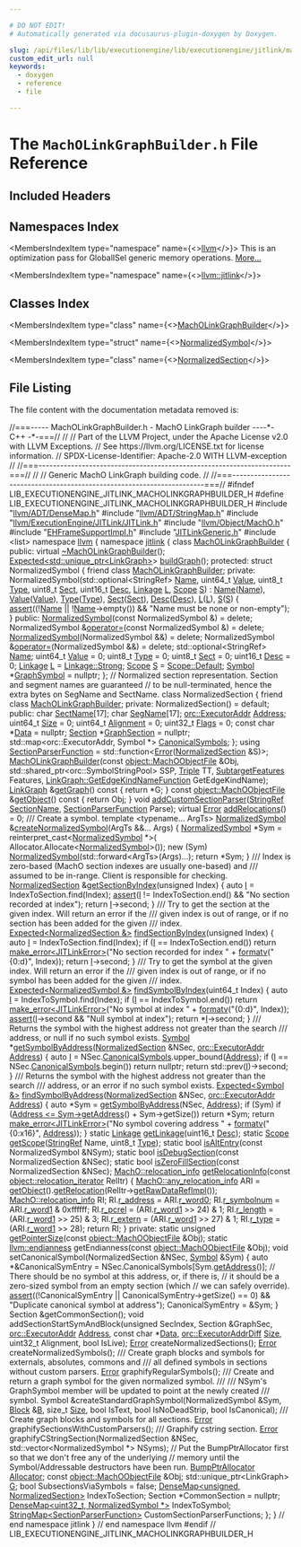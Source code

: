 ```yaml
---

# DO NOT EDIT!
# Automatically generated via docusaurus-plugin-doxygen by Doxygen.

slug: /api/files/lib/lib/executionengine/lib/executionengine/jitlink/macholinkgraphbuilder-h
custom_edit_url: null
keywords:
  - doxygen
  - reference
  - file

---
```





# The `MachOLinkGraphBuilder.h` File Reference

<DoxygenPage pluginConfig={pluginConfig}>



## Included Headers

<IncludesList>
<IncludesListItem
  filePath="llvm/ADT/DenseMap.h"
  permalink="/docs/api/files/include/include/llvm/include/llvm/adt/densemap-h"
  isLocal="true" />
<IncludesListItem
  filePath="llvm/ADT/StringMap.h"
  permalink="/docs/api/files/include/include/llvm/include/llvm/adt/stringmap-h"
  isLocal="true" />
<IncludesListItem
  filePath="llvm/ExecutionEngine/JITLink/JITLink.h"
  permalink="/docs/api/files/include/include/llvm/include/llvm/executionengine/include/llvm/executionengine/jitlink/jitlink-h"
  isLocal="true" />
<IncludesListItem
  filePath="llvm/Object/MachO.h"
  permalink="/docs/api/files/include/include/llvm/include/llvm/object/macho-h"
  isLocal="true" />
<IncludesListItem
  filePath="EHFrameSupportImpl.h"
  permalink="/docs/api/files/lib/lib/executionengine/lib/executionengine/jitlink/ehframesupportimpl-h"
  isLocal="true" />
<IncludesListItem
  filePath="JITLinkGeneric.h"
  permalink="/docs/api/files/lib/lib/executionengine/lib/executionengine/jitlink/jitlinkgeneric-h"
  isLocal="true" />
<IncludesListItem
  filePath="list"
  permalink=""
  isLocal="false" />
</IncludesList>

## Namespaces Index

<MembersIndex>

<MembersIndexItem
  type="namespace"
  name={<><a href="/docs/api/namespaces/llvm">llvm</a></>}>
This is an optimization pass for GlobalISel generic memory operations. <a href="/docs/api/namespaces/llvm/#details">More...</a>
</MembersIndexItem>

<MembersIndexItem
  type="namespace"
  name={<><a href="/docs/api/namespaces/llvm/jitlink">llvm::jitlink</a></>}>
</MembersIndexItem>

</MembersIndex>

## Classes Index

<MembersIndex>

<MembersIndexItem
  type="class"
  name={<><a href="/docs/api/classes/llvm/jitlink/macholinkgraphbuilder">MachOLinkGraphBuilder</a></>}>
</MembersIndexItem>

<MembersIndexItem
  type="struct"
  name={<><a href="/docs/api/structs/llvm/jitlink/macholinkgraphbuilder/normalizedsymbol">NormalizedSymbol</a></>}>
</MembersIndexItem>

<MembersIndexItem
  type="class"
  name={<><a href="/docs/api/classes/llvm/jitlink/macholinkgraphbuilder/normalizedsection">NormalizedSection</a></>}>
</MembersIndexItem>

</MembersIndex>


## File Listing

The file content with the documentation metadata removed is:

<ProgramListing>

<Link id="l00001" /><CodeLine lineNumber="1"><Highlight kind="comment">//===----- MachOLinkGraphBuilder.h - MachO LinkGraph builder ----&#42;- C++ -&#42;-===//</Highlight><Highlight kind="normal"></Highlight></CodeLine>
<Link id="l00002" /><CodeLine lineNumber="2"><Highlight kind="normal"></Highlight><Highlight kind="comment">//</Highlight><Highlight kind="normal"></Highlight></CodeLine>
<Link id="l00003" /><CodeLine lineNumber="3"><Highlight kind="normal"></Highlight><Highlight kind="comment">// Part of the LLVM Project, under the Apache License v2.0 with LLVM Exceptions.</Highlight><Highlight kind="normal"></Highlight></CodeLine>
<Link id="l00004" /><CodeLine lineNumber="4"><Highlight kind="normal"></Highlight><Highlight kind="comment">// See https://llvm.org/LICENSE.txt for license information.</Highlight><Highlight kind="normal"></Highlight></CodeLine>
<Link id="l00005" /><CodeLine lineNumber="5"><Highlight kind="normal"></Highlight><Highlight kind="comment">// SPDX-License-Identifier: Apache-2.0 WITH LLVM-exception</Highlight><Highlight kind="normal"></Highlight></CodeLine>
<Link id="l00006" /><CodeLine lineNumber="6"><Highlight kind="normal"></Highlight><Highlight kind="comment">//</Highlight><Highlight kind="normal"></Highlight></CodeLine>
<Link id="l00007" /><CodeLine lineNumber="7"><Highlight kind="normal"></Highlight><Highlight kind="comment">//===----------------------------------------------------------------------===//</Highlight><Highlight kind="normal"></Highlight></CodeLine>
<Link id="l00008" /><CodeLine lineNumber="8"><Highlight kind="normal"></Highlight><Highlight kind="comment">//</Highlight><Highlight kind="normal"></Highlight></CodeLine>
<Link id="l00009" /><CodeLine lineNumber="9"><Highlight kind="normal"></Highlight><Highlight kind="comment">// Generic MachO LinkGraph building code.</Highlight><Highlight kind="normal"></Highlight></CodeLine>
<Link id="l00010" /><CodeLine lineNumber="10"><Highlight kind="normal"></Highlight><Highlight kind="comment">//</Highlight><Highlight kind="normal"></Highlight></CodeLine>
<Link id="l00011" /><CodeLine lineNumber="11"><Highlight kind="normal"></Highlight><Highlight kind="comment">//===----------------------------------------------------------------------===//</Highlight><Highlight kind="normal"></Highlight></CodeLine>
<Link id="l00012" /><CodeLine lineNumber="12"><Highlight kind="normal"></Highlight></CodeLine>
<Link id="l00013" /><CodeLine lineNumber="13"><Highlight kind="normal"></Highlight><Highlight kind="preprocessor">#ifndef LIB&#95;EXECUTIONENGINE&#95;JITLINK&#95;MACHOLINKGRAPHBUILDER&#95;H</Highlight><Highlight kind="normal"></Highlight></CodeLine>
<Link id="l00014" /><CodeLine lineNumber="14"><Highlight kind="normal"></Highlight><Highlight kind="preprocessor">#define LIB&#95;EXECUTIONENGINE&#95;JITLINK&#95;MACHOLINKGRAPHBUILDER&#95;H</Highlight><Highlight kind="normal"></Highlight></CodeLine>
<Link id="l00015" /><CodeLine lineNumber="15"><Highlight kind="normal"></Highlight></CodeLine>
<Link id="l00016" /><CodeLine lineNumber="16"><Highlight kind="normal"></Highlight><Highlight kind="preprocessor">#include &quot;<a href="/docs/api/files/include/include/llvm/include/llvm/adt/densemap-h">llvm/ADT/DenseMap.h</a>&quot;</Highlight><Highlight kind="normal"></Highlight></CodeLine>
<Link id="l00017" /><CodeLine lineNumber="17"><Highlight kind="normal"></Highlight><Highlight kind="preprocessor">#include &quot;<a href="/docs/api/files/include/include/llvm/include/llvm/adt/stringmap-h">llvm/ADT/StringMap.h</a>&quot;</Highlight><Highlight kind="normal"></Highlight></CodeLine>
<Link id="l00018" /><CodeLine lineNumber="18"><Highlight kind="normal"></Highlight><Highlight kind="preprocessor">#include &quot;<a href="/docs/api/files/include/include/llvm/include/llvm/executionengine/include/llvm/executionengine/jitlink/jitlink-h">llvm/ExecutionEngine/JITLink/JITLink.h</a>&quot;</Highlight><Highlight kind="normal"></Highlight></CodeLine>
<Link id="l00019" /><CodeLine lineNumber="19"><Highlight kind="normal"></Highlight><Highlight kind="preprocessor">#include &quot;<a href="/docs/api/files/include/include/llvm/include/llvm/object/macho-h">llvm/Object/MachO.h</a>&quot;</Highlight><Highlight kind="normal"></Highlight></CodeLine>
<Link id="l00020" /><CodeLine lineNumber="20"><Highlight kind="normal"></Highlight></CodeLine>
<Link id="l00021" /><CodeLine lineNumber="21"><Highlight kind="normal"></Highlight><Highlight kind="preprocessor">#include &quot;<a href="/docs/api/files/lib/lib/executionengine/lib/executionengine/jitlink/ehframesupportimpl-h">EHFrameSupportImpl.h</a>&quot;</Highlight><Highlight kind="normal"></Highlight></CodeLine>
<Link id="l00022" /><CodeLine lineNumber="22"><Highlight kind="normal"></Highlight><Highlight kind="preprocessor">#include &quot;<a href="/docs/api/files/lib/lib/executionengine/lib/executionengine/jitlink/jitlinkgeneric-h">JITLinkGeneric.h</a>&quot;</Highlight><Highlight kind="normal"></Highlight></CodeLine>
<Link id="l00023" /><CodeLine lineNumber="23"><Highlight kind="normal"></Highlight></CodeLine>
<Link id="l00024" /><CodeLine lineNumber="24"><Highlight kind="normal"></Highlight><Highlight kind="preprocessor">#include &lt;list&gt;</Highlight><Highlight kind="normal"></Highlight></CodeLine>
<Link id="l00025" /><CodeLine lineNumber="25"><Highlight kind="normal"></Highlight></CodeLine>
<Link id="l00026" /><CodeLine lineNumber="26"><Highlight kind="normal"></Highlight><Highlight kind="keyword">namespace </Highlight><Highlight kind="normal"><a href="/docs/api/namespaces/llvm">llvm</a> &#123;</Highlight></CodeLine>
<Link id="l00027" /><CodeLine lineNumber="27"><Highlight kind="normal"></Highlight><Highlight kind="keyword">namespace </Highlight><Highlight kind="normal"><a href="/docs/api/namespaces/llvm/jitlink">jitlink</a> &#123;</Highlight></CodeLine>
<Link id="l00028" /><CodeLine lineNumber="28"><Highlight kind="normal"></Highlight></CodeLine>
<Link id="l00029" /><CodeLine lineNumber="29" lineLink="/docs/api/classes/llvm/jitlink/macholinkgraphbuilder"><Highlight kind="normal"></Highlight><Highlight kind="keyword">class </Highlight><Highlight kind="normal"><a href="/docs/api/classes/llvm/jitlink/macholinkgraphbuilder/#a858d2c17dbc7a1306b127b648693a4a8">MachOLinkGraphBuilder</a> &#123;</Highlight></CodeLine>
<Link id="l00030" /><CodeLine lineNumber="30"><Highlight kind="normal"></Highlight><Highlight kind="keyword">public</Highlight><Highlight kind="normal">:</Highlight></CodeLine>
<Link id="l00031" /><CodeLine lineNumber="31" lineLink="/docs/api/classes/llvm/jitlink/macholinkgraphbuilder/#a4abaccbb6a8bed1ec337b121c532a046"><Highlight kind="normal">  </Highlight><Highlight kind="keyword">virtual</Highlight><Highlight kind="normal"> <a href="/docs/api/classes/llvm/jitlink/macholinkgraphbuilder/#a4abaccbb6a8bed1ec337b121c532a046">~MachOLinkGraphBuilder</a>();</Highlight></CodeLine>
<Link id="l00032" /><CodeLine lineNumber="32"><Highlight kind="normal">  <a href="/docs/api/classes/llvm/expected">Expected&lt;std::unique&#95;ptr&lt;LinkGraph&gt;</a>&gt; <a href="/docs/api/classes/llvm/jitlink/macholinkgraphbuilder/#a819bd17560946f0e61a5ae8667bf28cb">buildGraph</a>();</Highlight></CodeLine>
<Link id="l00033" /><CodeLine lineNumber="33"><Highlight kind="normal"></Highlight></CodeLine>
<Link id="l00034" /><CodeLine lineNumber="34"><Highlight kind="normal"></Highlight><Highlight kind="keyword">protected</Highlight><Highlight kind="normal">:</Highlight></CodeLine>
<Link id="l00035" /><CodeLine lineNumber="35"><Highlight kind="normal"></Highlight></CodeLine>
<Link id="l00036" /><CodeLine lineNumber="36" lineLink="/docs/api/structs/llvm/jitlink/macholinkgraphbuilder/normalizedsymbol"><Highlight kind="normal">  </Highlight><Highlight kind="keyword">struct </Highlight><Highlight kind="normal">NormalizedSymbol &#123;</Highlight></CodeLine>
<Link id="l00037" /><CodeLine lineNumber="37" lineLink="/docs/api/structs/llvm/jitlink/macholinkgraphbuilder/normalizedsymbol/#a6d6f88694fca37b11c11840b62429357"><Highlight kind="normal">    </Highlight><Highlight kind="keyword">friend</Highlight><Highlight kind="normal"> </Highlight><Highlight kind="keyword">class </Highlight><Highlight kind="normal"><a href="/docs/api/structs/llvm/jitlink/macholinkgraphbuilder/normalizedsymbol/#a6d6f88694fca37b11c11840b62429357">MachOLinkGraphBuilder</a>;</Highlight></CodeLine>
<Link id="l00038" /><CodeLine lineNumber="38"><Highlight kind="normal"></Highlight></CodeLine>
<Link id="l00039" /><CodeLine lineNumber="39"><Highlight kind="normal">  </Highlight><Highlight kind="keyword">private</Highlight><Highlight kind="normal">:</Highlight></CodeLine>
<Link id="l00040" /><CodeLine lineNumber="40"><Highlight kind="normal">    NormalizedSymbol(std::optional&lt;StringRef&gt; <a href="/docs/api/structs/llvm/jitlink/macholinkgraphbuilder/normalizedsymbol/#a42898df76993d65bc064c5ce6ddaab69">Name</a>, uint64&#95;t <a href="/docs/api/structs/llvm/jitlink/macholinkgraphbuilder/normalizedsymbol/#abb3d96722570072c64ea96042af4389c">Value</a>,</Highlight></CodeLine>
<Link id="l00041" /><CodeLine lineNumber="41"><Highlight kind="normal">                     uint8&#95;t <a href="/docs/api/structs/llvm/jitlink/macholinkgraphbuilder/normalizedsymbol/#a240e1c14e87cbbddd77aaeaa77533024">Type</a>, uint8&#95;t <a href="/docs/api/structs/llvm/jitlink/macholinkgraphbuilder/normalizedsymbol/#a9a71bda3c5787d025c02b950f6ef14b5">Sect</a>, uint16&#95;t <a href="/docs/api/structs/llvm/jitlink/macholinkgraphbuilder/normalizedsymbol/#aab82f6a4190bccfb654e803797eb3de6">Desc</a>, <a href="/docs/api/namespaces/llvm/jitlink/#abee99c9c75d23a0304e5e58e3128a55f">Linkage</a> <a href="/docs/api/structs/llvm/jitlink/macholinkgraphbuilder/normalizedsymbol/#a75189603f0245213e900eb9a699799e2">L</a>,</Highlight></CodeLine>
<Link id="l00042" /><CodeLine lineNumber="42"><Highlight kind="normal">                     <a href="/docs/api/namespaces/llvm/jitlink/#adb322dc6826cf005531ccfdf666260fd">Scope</a> <a href="/docs/api/structs/llvm/jitlink/macholinkgraphbuilder/normalizedsymbol/#ad138fd945be4ef85d7f7435ff882e529">S</a>)</Highlight></CodeLine>
<Link id="l00043" /><CodeLine lineNumber="43"><Highlight kind="normal">        : <a href="/docs/api/structs/llvm/jitlink/macholinkgraphbuilder/normalizedsymbol/#a42898df76993d65bc064c5ce6ddaab69">Name</a>(<a href="/docs/api/structs/llvm/jitlink/macholinkgraphbuilder/normalizedsymbol/#a42898df76993d65bc064c5ce6ddaab69">Name</a>), <a href="/docs/api/structs/llvm/jitlink/macholinkgraphbuilder/normalizedsymbol/#abb3d96722570072c64ea96042af4389c">Value</a>(<a href="/docs/api/structs/llvm/jitlink/macholinkgraphbuilder/normalizedsymbol/#abb3d96722570072c64ea96042af4389c">Value</a>), <a href="/docs/api/structs/llvm/jitlink/macholinkgraphbuilder/normalizedsymbol/#a240e1c14e87cbbddd77aaeaa77533024">Type</a>(<a href="/docs/api/structs/llvm/jitlink/macholinkgraphbuilder/normalizedsymbol/#a240e1c14e87cbbddd77aaeaa77533024">Type</a>), <a href="/docs/api/structs/llvm/jitlink/macholinkgraphbuilder/normalizedsymbol/#a9a71bda3c5787d025c02b950f6ef14b5">Sect</a>(<a href="/docs/api/structs/llvm/jitlink/macholinkgraphbuilder/normalizedsymbol/#a9a71bda3c5787d025c02b950f6ef14b5">Sect</a>), <a href="/docs/api/structs/llvm/jitlink/macholinkgraphbuilder/normalizedsymbol/#aab82f6a4190bccfb654e803797eb3de6">Desc</a>(<a href="/docs/api/structs/llvm/jitlink/macholinkgraphbuilder/normalizedsymbol/#aab82f6a4190bccfb654e803797eb3de6">Desc</a>), <a href="/docs/api/structs/llvm/jitlink/macholinkgraphbuilder/normalizedsymbol/#a75189603f0245213e900eb9a699799e2">L</a>(<a href="/docs/api/structs/llvm/jitlink/macholinkgraphbuilder/normalizedsymbol/#a75189603f0245213e900eb9a699799e2">L</a>),</Highlight></CodeLine>
<Link id="l00044" /><CodeLine lineNumber="44"><Highlight kind="normal">          <a href="/docs/api/structs/llvm/jitlink/macholinkgraphbuilder/normalizedsymbol/#ad138fd945be4ef85d7f7435ff882e529">S</a>(<a href="/docs/api/structs/llvm/jitlink/macholinkgraphbuilder/normalizedsymbol/#ad138fd945be4ef85d7f7435ff882e529">S</a>) &#123;</Highlight></CodeLine>
<Link id="l00045" /><CodeLine lineNumber="45"><Highlight kind="normal">      <a href="/docs/api/files/lib/lib/target/lib/target/amdgpu/silowercontrolflow-cpp/#a4868c5d81c5ccc98c47aeab6244346a0">assert</a>((!<a href="/docs/api/structs/llvm/jitlink/macholinkgraphbuilder/normalizedsymbol/#a42898df76993d65bc064c5ce6ddaab69">Name</a> || !<a href="/docs/api/structs/llvm/jitlink/macholinkgraphbuilder/normalizedsymbol/#a42898df76993d65bc064c5ce6ddaab69">Name</a>-&gt;empty()) &amp;&amp; </Highlight><Highlight kind="stringliteral">&quot;Name must be none or non-empty&quot;</Highlight><Highlight kind="normal">);</Highlight></CodeLine>
<Link id="l00046" /><CodeLine lineNumber="46"><Highlight kind="normal">    &#125;</Highlight></CodeLine>
<Link id="l00047" /><CodeLine lineNumber="47"><Highlight kind="normal"></Highlight></CodeLine>
<Link id="l00048" /><CodeLine lineNumber="48"><Highlight kind="normal">  </Highlight><Highlight kind="keyword">public</Highlight><Highlight kind="normal">:</Highlight></CodeLine>
<Link id="l00049" /><CodeLine lineNumber="49" lineLink="/docs/api/structs/llvm/jitlink/macholinkgraphbuilder/normalizedsymbol/#aff8df782aaf8f13c0b9fd08429fb034c"><Highlight kind="normal">    <a href="/docs/api/structs/llvm/jitlink/macholinkgraphbuilder/normalizedsymbol/#aff8df782aaf8f13c0b9fd08429fb034c">NormalizedSymbol</a>(</Highlight><Highlight kind="keyword">const</Highlight><Highlight kind="normal"> NormalizedSymbol &amp;) = </Highlight><Highlight kind="keyword">delete</Highlight><Highlight kind="normal">;</Highlight></CodeLine>
<Link id="l00050" /><CodeLine lineNumber="50" lineLink="/docs/api/structs/llvm/jitlink/macholinkgraphbuilder/normalizedsymbol/#a031f43794e96cd4d1ea7c4c8dee2ea77"><Highlight kind="normal">    NormalizedSymbol &amp;<a href="/docs/api/structs/llvm/jitlink/macholinkgraphbuilder/normalizedsymbol/#a031f43794e96cd4d1ea7c4c8dee2ea77">operator=</a>(</Highlight><Highlight kind="keyword">const</Highlight><Highlight kind="normal"> NormalizedSymbol &amp;) = </Highlight><Highlight kind="keyword">delete</Highlight><Highlight kind="normal">;</Highlight></CodeLine>
<Link id="l00051" /><CodeLine lineNumber="51" lineLink="/docs/api/structs/llvm/jitlink/macholinkgraphbuilder/normalizedsymbol/#abc1bed513afe22ebf9a25f63e6c59d4e"><Highlight kind="normal">    <a href="/docs/api/structs/llvm/jitlink/macholinkgraphbuilder/normalizedsymbol/#abc1bed513afe22ebf9a25f63e6c59d4e">NormalizedSymbol</a>(NormalizedSymbol &amp;&amp;) = </Highlight><Highlight kind="keyword">delete</Highlight><Highlight kind="normal">;</Highlight></CodeLine>
<Link id="l00052" /><CodeLine lineNumber="52" lineLink="/docs/api/structs/llvm/jitlink/macholinkgraphbuilder/normalizedsymbol/#ac742b7bdcd49c4484deb2298105d8640"><Highlight kind="normal">    NormalizedSymbol &amp;<a href="/docs/api/structs/llvm/jitlink/macholinkgraphbuilder/normalizedsymbol/#ac742b7bdcd49c4484deb2298105d8640">operator=</a>(NormalizedSymbol &amp;&amp;) = </Highlight><Highlight kind="keyword">delete</Highlight><Highlight kind="normal">;</Highlight></CodeLine>
<Link id="l00053" /><CodeLine lineNumber="53"><Highlight kind="normal"></Highlight></CodeLine>
<Link id="l00054" /><CodeLine lineNumber="54" lineLink="/docs/api/structs/llvm/jitlink/macholinkgraphbuilder/normalizedsymbol/#a42898df76993d65bc064c5ce6ddaab69"><Highlight kind="normal">    std::optional&lt;StringRef&gt; <a href="/docs/api/structs/llvm/jitlink/macholinkgraphbuilder/normalizedsymbol/#a42898df76993d65bc064c5ce6ddaab69">Name</a>;</Highlight></CodeLine>
<Link id="l00055" /><CodeLine lineNumber="55" lineLink="/docs/api/structs/llvm/jitlink/macholinkgraphbuilder/normalizedsymbol/#abb3d96722570072c64ea96042af4389c"><Highlight kind="normal">    uint64&#95;t <a href="/docs/api/structs/llvm/jitlink/macholinkgraphbuilder/normalizedsymbol/#abb3d96722570072c64ea96042af4389c">Value</a> = 0;</Highlight></CodeLine>
<Link id="l00056" /><CodeLine lineNumber="56" lineLink="/docs/api/structs/llvm/jitlink/macholinkgraphbuilder/normalizedsymbol/#a240e1c14e87cbbddd77aaeaa77533024"><Highlight kind="normal">    uint8&#95;t <a href="/docs/api/structs/llvm/jitlink/macholinkgraphbuilder/normalizedsymbol/#a240e1c14e87cbbddd77aaeaa77533024">Type</a> = 0;</Highlight></CodeLine>
<Link id="l00057" /><CodeLine lineNumber="57" lineLink="/docs/api/structs/llvm/jitlink/macholinkgraphbuilder/normalizedsymbol/#a9a71bda3c5787d025c02b950f6ef14b5"><Highlight kind="normal">    uint8&#95;t <a href="/docs/api/structs/llvm/jitlink/macholinkgraphbuilder/normalizedsymbol/#a9a71bda3c5787d025c02b950f6ef14b5">Sect</a> = 0;</Highlight></CodeLine>
<Link id="l00058" /><CodeLine lineNumber="58" lineLink="/docs/api/structs/llvm/jitlink/macholinkgraphbuilder/normalizedsymbol/#aab82f6a4190bccfb654e803797eb3de6"><Highlight kind="normal">    uint16&#95;t <a href="/docs/api/structs/llvm/jitlink/macholinkgraphbuilder/normalizedsymbol/#aab82f6a4190bccfb654e803797eb3de6">Desc</a> = 0;</Highlight></CodeLine>
<Link id="l00059" /><CodeLine lineNumber="59" lineLink="/docs/api/structs/llvm/jitlink/macholinkgraphbuilder/normalizedsymbol/#a75189603f0245213e900eb9a699799e2"><Highlight kind="normal">    <a href="/docs/api/namespaces/llvm/jitlink/#abee99c9c75d23a0304e5e58e3128a55f">Linkage</a> <a href="/docs/api/structs/llvm/jitlink/macholinkgraphbuilder/normalizedsymbol/#a75189603f0245213e900eb9a699799e2">L</a> = <a href="/docs/api/namespaces/llvm/jitlink/#abee99c9c75d23a0304e5e58e3128a55fac43e0fd449c758dab8f891d8e19eb1a9">Linkage::Strong</a>;</Highlight></CodeLine>
<Link id="l00060" /><CodeLine lineNumber="60" lineLink="/docs/api/structs/llvm/jitlink/macholinkgraphbuilder/normalizedsymbol/#ad138fd945be4ef85d7f7435ff882e529"><Highlight kind="normal">    <a href="/docs/api/namespaces/llvm/jitlink/#adb322dc6826cf005531ccfdf666260fd">Scope</a> <a href="/docs/api/structs/llvm/jitlink/macholinkgraphbuilder/normalizedsymbol/#ad138fd945be4ef85d7f7435ff882e529">S</a> = <a href="/docs/api/namespaces/llvm/jitlink/#adb322dc6826cf005531ccfdf666260fda7a1920d61156abc05a60135aefe8bc67">Scope::Default</a>;</Highlight></CodeLine>
<Link id="l00061" /><CodeLine lineNumber="61" lineLink="/docs/api/structs/llvm/jitlink/macholinkgraphbuilder/normalizedsymbol/#a5fc73c1b42bb6288c53f162fa996a8ff"><Highlight kind="normal">    <a href="/docs/api/classes/llvm/jitlink/symbol">Symbol</a> &#42;<a href="/docs/api/structs/llvm/jitlink/macholinkgraphbuilder/normalizedsymbol/#a5fc73c1b42bb6288c53f162fa996a8ff">GraphSymbol</a> = </Highlight><Highlight kind="keyword">nullptr</Highlight><Highlight kind="normal">;</Highlight></CodeLine>
<Link id="l00062" /><CodeLine lineNumber="62"><Highlight kind="normal">  &#125;;</Highlight></CodeLine>
<Link id="l00063" /><CodeLine lineNumber="63"><Highlight kind="normal"></Highlight></CodeLine>
<Link id="l00064" /><CodeLine lineNumber="64"><Highlight kind="normal">  </Highlight><Highlight kind="comment">// Normalized section representation. Section and segment names are guaranteed</Highlight><Highlight kind="normal"></Highlight></CodeLine>
<Link id="l00065" /><CodeLine lineNumber="65"><Highlight kind="normal">  </Highlight><Highlight kind="comment">// to be null-terminated, hence the extra bytes on SegName and SectName.</Highlight><Highlight kind="normal"></Highlight></CodeLine>
<Link id="l00066" /><CodeLine lineNumber="66" lineLink="/docs/api/classes/llvm/jitlink/macholinkgraphbuilder/normalizedsection"><Highlight kind="normal">  </Highlight><Highlight kind="keyword">class </Highlight><Highlight kind="normal">NormalizedSection &#123;</Highlight></CodeLine>
<Link id="l00067" /><CodeLine lineNumber="67" lineLink="/docs/api/classes/llvm/jitlink/macholinkgraphbuilder/normalizedsection/#a6d6f88694fca37b11c11840b62429357"><Highlight kind="normal">    </Highlight><Highlight kind="keyword">friend</Highlight><Highlight kind="normal"> </Highlight><Highlight kind="keyword">class </Highlight><Highlight kind="normal"><a href="/docs/api/classes/llvm/jitlink/macholinkgraphbuilder/normalizedsection/#a6d6f88694fca37b11c11840b62429357">MachOLinkGraphBuilder</a>;</Highlight></CodeLine>
<Link id="l00068" /><CodeLine lineNumber="68"><Highlight kind="normal"></Highlight></CodeLine>
<Link id="l00069" /><CodeLine lineNumber="69"><Highlight kind="normal">  </Highlight><Highlight kind="keyword">private</Highlight><Highlight kind="normal">:</Highlight></CodeLine>
<Link id="l00070" /><CodeLine lineNumber="70"><Highlight kind="normal">    NormalizedSection() = </Highlight><Highlight kind="keywordflow">default</Highlight><Highlight kind="normal">;</Highlight></CodeLine>
<Link id="l00071" /><CodeLine lineNumber="71"><Highlight kind="normal"></Highlight></CodeLine>
<Link id="l00072" /><CodeLine lineNumber="72"><Highlight kind="normal">  </Highlight><Highlight kind="keyword">public</Highlight><Highlight kind="normal">:</Highlight></CodeLine>
<Link id="l00073" /><CodeLine lineNumber="73" lineLink="/docs/api/classes/llvm/jitlink/macholinkgraphbuilder/normalizedsection/#ab2ee5f814f0f8622b9ae7828f2ef8b1f"><Highlight kind="normal">    </Highlight><Highlight kind="keywordtype">char</Highlight><Highlight kind="normal"> <a href="/docs/api/classes/llvm/jitlink/macholinkgraphbuilder/normalizedsection/#ab2ee5f814f0f8622b9ae7828f2ef8b1f">SectName</a>&#91;17&#93;;</Highlight></CodeLine>
<Link id="l00074" /><CodeLine lineNumber="74" lineLink="/docs/api/classes/llvm/jitlink/macholinkgraphbuilder/normalizedsection/#ad3eec9b8c6d8172b52090bf396a7d76e"><Highlight kind="normal">    </Highlight><Highlight kind="keywordtype">char</Highlight><Highlight kind="normal"> <a href="/docs/api/classes/llvm/jitlink/macholinkgraphbuilder/normalizedsection/#ad3eec9b8c6d8172b52090bf396a7d76e">SegName</a>&#91;17&#93;;</Highlight></CodeLine>
<Link id="l00075" /><CodeLine lineNumber="75" lineLink="/docs/api/classes/llvm/jitlink/macholinkgraphbuilder/normalizedsection/#a877977468d4f4d370e8b530f62ff7d98"><Highlight kind="normal">    <a href="/docs/api/classes/llvm/orc/executoraddr">orc::ExecutorAddr</a> <a href="/docs/api/classes/llvm/jitlink/macholinkgraphbuilder/normalizedsection/#a877977468d4f4d370e8b530f62ff7d98">Address</a>;</Highlight></CodeLine>
<Link id="l00076" /><CodeLine lineNumber="76" lineLink="/docs/api/classes/llvm/jitlink/macholinkgraphbuilder/normalizedsection/#ac8d56bfe4ba471568deaed0aa168bbb7"><Highlight kind="normal">    uint64&#95;t <a href="/docs/api/classes/llvm/jitlink/macholinkgraphbuilder/normalizedsection/#ac8d56bfe4ba471568deaed0aa168bbb7">Size</a> = 0;</Highlight></CodeLine>
<Link id="l00077" /><CodeLine lineNumber="77" lineLink="/docs/api/classes/llvm/jitlink/macholinkgraphbuilder/normalizedsection/#abf9940052fff64c6e9ddab3e46b961d1"><Highlight kind="normal">    uint64&#95;t <a href="/docs/api/classes/llvm/jitlink/macholinkgraphbuilder/normalizedsection/#abf9940052fff64c6e9ddab3e46b961d1">Alignment</a> = 0;</Highlight></CodeLine>
<Link id="l00078" /><CodeLine lineNumber="78" lineLink="/docs/api/classes/llvm/jitlink/macholinkgraphbuilder/normalizedsection/#a804f1edb27860163729435349ad6069f"><Highlight kind="normal">    uint32&#95;t <a href="/docs/api/classes/llvm/jitlink/macholinkgraphbuilder/normalizedsection/#a804f1edb27860163729435349ad6069f">Flags</a> = 0;</Highlight></CodeLine>
<Link id="l00079" /><CodeLine lineNumber="79" lineLink="/docs/api/classes/llvm/jitlink/macholinkgraphbuilder/normalizedsection/#adcf11ed9fcaf1282e30540a9cb81d2be"><Highlight kind="normal">    </Highlight><Highlight kind="keyword">const</Highlight><Highlight kind="normal"> </Highlight><Highlight kind="keywordtype">char</Highlight><Highlight kind="normal"> &#42;<a href="/docs/api/classes/llvm/jitlink/macholinkgraphbuilder/normalizedsection/#adcf11ed9fcaf1282e30540a9cb81d2be">Data</a> = </Highlight><Highlight kind="keyword">nullptr</Highlight><Highlight kind="normal">;</Highlight></CodeLine>
<Link id="l00080" /><CodeLine lineNumber="80" lineLink="/docs/api/classes/llvm/jitlink/macholinkgraphbuilder/normalizedsection/#a079368e74bcc83526a7b31db616cb0b0"><Highlight kind="normal">    <a href="/docs/api/classes/llvm/jitlink/section">Section</a> &#42;<a href="/docs/api/classes/llvm/jitlink/macholinkgraphbuilder/normalizedsection/#a079368e74bcc83526a7b31db616cb0b0">GraphSection</a> = </Highlight><Highlight kind="keyword">nullptr</Highlight><Highlight kind="normal">;</Highlight></CodeLine>
<Link id="l00081" /><CodeLine lineNumber="81" lineLink="/docs/api/classes/llvm/jitlink/macholinkgraphbuilder/normalizedsection/#ab956f6f090c643137751955f0e66c5ee"><Highlight kind="normal">    std::map&lt;orc::ExecutorAddr, Symbol &#42;&gt; <a href="/docs/api/classes/llvm/jitlink/macholinkgraphbuilder/normalizedsection/#ab956f6f090c643137751955f0e66c5ee">CanonicalSymbols</a>;</Highlight></CodeLine>
<Link id="l00082" /><CodeLine lineNumber="82"><Highlight kind="normal">  &#125;;</Highlight></CodeLine>
<Link id="l00083" /><CodeLine lineNumber="83"><Highlight kind="normal"></Highlight></CodeLine>
<Link id="l00084" /><CodeLine lineNumber="84" lineLink="/docs/api/classes/llvm/jitlink/macholinkgraphbuilder/#a69dad8e4923828e8561d86dc4818cc81"><Highlight kind="normal">  </Highlight><Highlight kind="keyword">using </Highlight><Highlight kind="normal"><a href="/docs/api/classes/llvm/jitlink/macholinkgraphbuilder/#a69dad8e4923828e8561d86dc4818cc81">SectionParserFunction</a> = std::function&lt;<a href="/docs/api/namespaces/llvm/#ac226f3d2b9ca090171a8e0a8cb92c343a902b0d55fddef6f8d651fe1035b7d4bd">Error</a>(<a href="/docs/api/classes/llvm/jitlink/macholinkgraphbuilder/normalizedsection">NormalizedSection</a> &amp;S)&gt;;</Highlight></CodeLine>
<Link id="l00085" /><CodeLine lineNumber="85"><Highlight kind="normal"></Highlight></CodeLine>
<Link id="l00086" /><CodeLine lineNumber="86"><Highlight kind="normal">  <a href="/docs/api/classes/llvm/jitlink/macholinkgraphbuilder/#a858d2c17dbc7a1306b127b648693a4a8">MachOLinkGraphBuilder</a>(</Highlight><Highlight kind="keyword">const</Highlight><Highlight kind="normal"> <a href="/docs/api/classes/llvm/object/machoobjectfile">object::MachOObjectFile</a> &amp;Obj,</Highlight></CodeLine>
<Link id="l00087" /><CodeLine lineNumber="87"><Highlight kind="normal">                        std::shared&#95;ptr&lt;orc::SymbolStringPool&gt; SSP, <a href="/docs/api/classes/llvm/triple">Triple</a> TT,</Highlight></CodeLine>
<Link id="l00088" /><CodeLine lineNumber="88"><Highlight kind="normal">                        <a href="/docs/api/classes/llvm/subtargetfeatures">SubtargetFeatures</a> Features,</Highlight></CodeLine>
<Link id="l00089" /><CodeLine lineNumber="89"><Highlight kind="normal">                        <a href="/docs/api/classes/llvm/jitlink/linkgraph/#ab689952831ce5e7f898c8d961bf37f22">LinkGraph::GetEdgeKindNameFunction</a> GetEdgeKindName);</Highlight></CodeLine>
<Link id="l00090" /><CodeLine lineNumber="90" lineLink="/docs/api/classes/llvm/jitlink/macholinkgraphbuilder/#a80c784d6fdea9bb6695b0513a389a3ab"><Highlight kind="normal">  <a href="/docs/api/classes/llvm/jitlink/linkgraph">LinkGraph</a> &amp;<a href="/docs/api/classes/llvm/jitlink/macholinkgraphbuilder/#a80c784d6fdea9bb6695b0513a389a3ab">getGraph</a>()</Highlight><Highlight kind="keyword"> const </Highlight><Highlight kind="normal">&#123; </Highlight><Highlight kind="keywordflow">return</Highlight><Highlight kind="normal"> &#42;G; &#125;</Highlight></CodeLine>
<Link id="l00091" /><CodeLine lineNumber="91"><Highlight kind="normal"></Highlight></CodeLine>
<Link id="l00092" /><CodeLine lineNumber="92" lineLink="/docs/api/classes/llvm/jitlink/macholinkgraphbuilder/#a46960668254b082475a10618630cb737"><Highlight kind="normal">  </Highlight><Highlight kind="keyword">const</Highlight><Highlight kind="normal"> <a href="/docs/api/classes/llvm/object/machoobjectfile">object::MachOObjectFile</a> &amp;<a href="/docs/api/classes/llvm/jitlink/macholinkgraphbuilder/#a46960668254b082475a10618630cb737">getObject</a>()</Highlight><Highlight kind="keyword"> const </Highlight><Highlight kind="normal">&#123; </Highlight><Highlight kind="keywordflow">return</Highlight><Highlight kind="normal"> Obj; &#125;</Highlight></CodeLine>
<Link id="l00093" /><CodeLine lineNumber="93"><Highlight kind="normal"></Highlight></CodeLine>
<Link id="l00094" /><CodeLine lineNumber="94"><Highlight kind="normal">  </Highlight><Highlight kind="keywordtype">void</Highlight><Highlight kind="normal"> <a href="/docs/api/classes/llvm/jitlink/macholinkgraphbuilder/#a206a08ef5dd4f6e0e78246565738c097">addCustomSectionParser</a>(<a href="/docs/api/classes/llvm/stringref">StringRef</a> <a href="/docs/api/structs/llvm/sectionname">SectionName</a>,</Highlight></CodeLine>
<Link id="l00095" /><CodeLine lineNumber="95"><Highlight kind="normal">                              <a href="/docs/api/classes/llvm/jitlink/macholinkgraphbuilder/#a69dad8e4923828e8561d86dc4818cc81">SectionParserFunction</a> Parse);</Highlight></CodeLine>
<Link id="l00096" /><CodeLine lineNumber="96"><Highlight kind="normal"></Highlight></CodeLine>
<Link id="l00097" /><CodeLine lineNumber="97" lineLink="/docs/api/classes/llvm/jitlink/macholinkgraphbuilder/#a590998169889df51d1a7b166a61720be"><Highlight kind="normal">  </Highlight><Highlight kind="keyword">virtual</Highlight><Highlight kind="normal"> <a href="/docs/api/classes/llvm/error">Error</a> <a href="/docs/api/classes/llvm/jitlink/macholinkgraphbuilder/#a590998169889df51d1a7b166a61720be">addRelocations</a>() = 0;</Highlight></CodeLine>
<Link id="l00098" /><CodeLine lineNumber="98"><Highlight kind="normal"></Highlight><Highlight kind="comment"></Highlight></CodeLine>
<Link id="l00099" /><CodeLine lineNumber="99"><Highlight kind="comment">  /// Create a symbol.</Highlight><Highlight kind="normal"></Highlight></CodeLine>
<Link id="l00100" /><CodeLine lineNumber="100"><Highlight kind="normal">  </Highlight><Highlight kind="keyword">template</Highlight><Highlight kind="normal"> &lt;</Highlight><Highlight kind="keyword">typename</Highlight><Highlight kind="normal">... ArgTs&gt;</Highlight></CodeLine>
<Link id="l00101" /><CodeLine lineNumber="101" lineLink="/docs/api/classes/llvm/jitlink/macholinkgraphbuilder/#ab023790ae58223ae54d21897313d1e52"><Highlight kind="normal">  <a href="/docs/api/structs/llvm/jitlink/macholinkgraphbuilder/normalizedsymbol">NormalizedSymbol</a> &amp;<a href="/docs/api/classes/llvm/jitlink/macholinkgraphbuilder/#ab023790ae58223ae54d21897313d1e52">createNormalizedSymbol</a>(ArgTs &amp;&amp;... Args) &#123;</Highlight></CodeLine>
<Link id="l00102" /><CodeLine lineNumber="102"><Highlight kind="normal">    <a href="/docs/api/structs/llvm/jitlink/macholinkgraphbuilder/normalizedsymbol">NormalizedSymbol</a> &#42;Sym = </Highlight><Highlight kind="keyword">reinterpret&#95;cast&lt;</Highlight><Highlight kind="normal"><a href="/docs/api/structs/llvm/jitlink/macholinkgraphbuilder/normalizedsymbol">NormalizedSymbol</a> &#42;</Highlight><Highlight kind="keyword">&gt;</Highlight><Highlight kind="normal">(</Highlight></CodeLine>
<Link id="l00103" /><CodeLine lineNumber="103"><Highlight kind="normal">        Allocator.Allocate&lt;<a href="/docs/api/structs/llvm/jitlink/macholinkgraphbuilder/normalizedsymbol">NormalizedSymbol</a>&gt;());</Highlight></CodeLine>
<Link id="l00104" /><CodeLine lineNumber="104"><Highlight kind="normal">    </Highlight><Highlight kind="keyword">new</Highlight><Highlight kind="normal"> (Sym) <a href="/docs/api/structs/llvm/jitlink/macholinkgraphbuilder/normalizedsymbol">NormalizedSymbol</a>(std::forward&lt;ArgTs&gt;(Args)...);</Highlight></CodeLine>
<Link id="l00105" /><CodeLine lineNumber="105"><Highlight kind="normal">    </Highlight><Highlight kind="keywordflow">return</Highlight><Highlight kind="normal"> &#42;Sym;</Highlight></CodeLine>
<Link id="l00106" /><CodeLine lineNumber="106"><Highlight kind="normal">  &#125;</Highlight></CodeLine>
<Link id="l00107" /><CodeLine lineNumber="107"><Highlight kind="normal"></Highlight><Highlight kind="comment"></Highlight></CodeLine>
<Link id="l00108" /><CodeLine lineNumber="108"><Highlight kind="comment">  /// Index is zero-based (MachO section indexes are usually one-based) and</Highlight></CodeLine>
<Link id="l00109" /><CodeLine lineNumber="109"><Highlight kind="comment">  /// assumed to be in-range. Client is responsible for checking.</Highlight><Highlight kind="normal"></Highlight></CodeLine>
<Link id="l00110" /><CodeLine lineNumber="110" lineLink="/docs/api/classes/llvm/jitlink/macholinkgraphbuilder/#a83cc2a0b1b4cbee216d6f45af0c70f0b"><Highlight kind="normal">  <a href="/docs/api/classes/llvm/jitlink/macholinkgraphbuilder/normalizedsection">NormalizedSection</a> &amp;<a href="/docs/api/classes/llvm/jitlink/macholinkgraphbuilder/#a83cc2a0b1b4cbee216d6f45af0c70f0b">getSectionByIndex</a>(</Highlight><Highlight kind="keywordtype">unsigned</Highlight><Highlight kind="normal"> Index) &#123;</Highlight></CodeLine>
<Link id="l00111" /><CodeLine lineNumber="111"><Highlight kind="normal">    </Highlight><Highlight kind="keyword">auto</Highlight><Highlight kind="normal"> <a href="/docs/api/files/lib/lib/support/md5-cpp/#ac0eafdc9ee161b71e7af98af736952fd">I</a> = IndexToSection.find(Index);</Highlight></CodeLine>
<Link id="l00112" /><CodeLine lineNumber="112"><Highlight kind="normal">    <a href="/docs/api/files/lib/lib/target/lib/target/amdgpu/silowercontrolflow-cpp/#a4868c5d81c5ccc98c47aeab6244346a0">assert</a>(<a href="/docs/api/files/lib/lib/support/md5-cpp/#ac0eafdc9ee161b71e7af98af736952fd">I</a> != IndexToSection.end() &amp;&amp; </Highlight><Highlight kind="stringliteral">&quot;No section recorded at index&quot;</Highlight><Highlight kind="normal">);</Highlight></CodeLine>
<Link id="l00113" /><CodeLine lineNumber="113"><Highlight kind="normal">    </Highlight><Highlight kind="keywordflow">return</Highlight><Highlight kind="normal"> <a href="/docs/api/files/lib/lib/support/md5-cpp/#ac0eafdc9ee161b71e7af98af736952fd">I</a>-&gt;second;</Highlight></CodeLine>
<Link id="l00114" /><CodeLine lineNumber="114"><Highlight kind="normal">  &#125;</Highlight></CodeLine>
<Link id="l00115" /><CodeLine lineNumber="115"><Highlight kind="normal"></Highlight><Highlight kind="comment"></Highlight></CodeLine>
<Link id="l00116" /><CodeLine lineNumber="116"><Highlight kind="comment">  /// Try to get the section at the given index. Will return an error if the</Highlight></CodeLine>
<Link id="l00117" /><CodeLine lineNumber="117"><Highlight kind="comment">  /// given index is out of range, or if no section has been added for the given</Highlight></CodeLine>
<Link id="l00118" /><CodeLine lineNumber="118"><Highlight kind="comment">  /// index.</Highlight><Highlight kind="normal"></Highlight></CodeLine>
<Link id="l00119" /><CodeLine lineNumber="119" lineLink="/docs/api/classes/llvm/jitlink/macholinkgraphbuilder/#adf3ea735d9da67f05bf77c19aa613e66"><Highlight kind="normal">  <a href="/docs/api/classes/llvm/expected">Expected&lt;NormalizedSection &amp;&gt;</a> <a href="/docs/api/classes/llvm/jitlink/macholinkgraphbuilder/#adf3ea735d9da67f05bf77c19aa613e66">findSectionByIndex</a>(</Highlight><Highlight kind="keywordtype">unsigned</Highlight><Highlight kind="normal"> Index) &#123;</Highlight></CodeLine>
<Link id="l00120" /><CodeLine lineNumber="120"><Highlight kind="normal">    </Highlight><Highlight kind="keyword">auto</Highlight><Highlight kind="normal"> <a href="/docs/api/files/lib/lib/support/md5-cpp/#ac0eafdc9ee161b71e7af98af736952fd">I</a> = IndexToSection.find(Index);</Highlight></CodeLine>
<Link id="l00121" /><CodeLine lineNumber="121"><Highlight kind="normal">    </Highlight><Highlight kind="keywordflow">if</Highlight><Highlight kind="normal"> (<a href="/docs/api/files/lib/lib/support/md5-cpp/#ac0eafdc9ee161b71e7af98af736952fd">I</a> == IndexToSection.end())</Highlight></CodeLine>
<Link id="l00122" /><CodeLine lineNumber="122"><Highlight kind="normal">      </Highlight><Highlight kind="keywordflow">return</Highlight><Highlight kind="normal"> <a href="/docs/api/namespaces/llvm/#a9999bd897fc8a1648bd69b36fee2d357">make&#95;error&lt;JITLinkError&gt;</a>(</Highlight><Highlight kind="stringliteral">&quot;No section recorded for index &quot;</Highlight><Highlight kind="normal"> +</Highlight></CodeLine>
<Link id="l00123" /><CodeLine lineNumber="123"><Highlight kind="normal">                                      <a href="/docs/api/namespaces/llvm/#a653cce37b80c03eebe7a00520a8eabb6">formatv</a>(</Highlight><Highlight kind="stringliteral">&quot;&#123;0:d&#125;&quot;</Highlight><Highlight kind="normal">, Index));</Highlight></CodeLine>
<Link id="l00124" /><CodeLine lineNumber="124"><Highlight kind="normal">    </Highlight><Highlight kind="keywordflow">return</Highlight><Highlight kind="normal"> <a href="/docs/api/files/lib/lib/support/md5-cpp/#ac0eafdc9ee161b71e7af98af736952fd">I</a>-&gt;second;</Highlight></CodeLine>
<Link id="l00125" /><CodeLine lineNumber="125"><Highlight kind="normal">  &#125;</Highlight></CodeLine>
<Link id="l00126" /><CodeLine lineNumber="126"><Highlight kind="normal"></Highlight><Highlight kind="comment"></Highlight></CodeLine>
<Link id="l00127" /><CodeLine lineNumber="127"><Highlight kind="comment">  /// Try to get the symbol at the given index. Will return an error if the</Highlight></CodeLine>
<Link id="l00128" /><CodeLine lineNumber="128"><Highlight kind="comment">  /// given index is out of range, or if no symbol has been added for the given</Highlight></CodeLine>
<Link id="l00129" /><CodeLine lineNumber="129"><Highlight kind="comment">  /// index.</Highlight><Highlight kind="normal"></Highlight></CodeLine>
<Link id="l00130" /><CodeLine lineNumber="130" lineLink="/docs/api/classes/llvm/jitlink/macholinkgraphbuilder/#a7a5ae0e2b04f4857cd1af9eabdfb1521"><Highlight kind="normal">  <a href="/docs/api/classes/llvm/expected">Expected&lt;NormalizedSymbol &amp;&gt;</a> <a href="/docs/api/classes/llvm/jitlink/macholinkgraphbuilder/#a7a5ae0e2b04f4857cd1af9eabdfb1521">findSymbolByIndex</a>(uint64&#95;t Index) &#123;</Highlight></CodeLine>
<Link id="l00131" /><CodeLine lineNumber="131"><Highlight kind="normal">    </Highlight><Highlight kind="keyword">auto</Highlight><Highlight kind="normal"> <a href="/docs/api/files/lib/lib/support/md5-cpp/#ac0eafdc9ee161b71e7af98af736952fd">I</a> = IndexToSymbol.find(Index);</Highlight></CodeLine>
<Link id="l00132" /><CodeLine lineNumber="132"><Highlight kind="normal">    </Highlight><Highlight kind="keywordflow">if</Highlight><Highlight kind="normal"> (<a href="/docs/api/files/lib/lib/support/md5-cpp/#ac0eafdc9ee161b71e7af98af736952fd">I</a> == IndexToSymbol.end())</Highlight></CodeLine>
<Link id="l00133" /><CodeLine lineNumber="133"><Highlight kind="normal">      </Highlight><Highlight kind="keywordflow">return</Highlight><Highlight kind="normal"> <a href="/docs/api/namespaces/llvm/#a9999bd897fc8a1648bd69b36fee2d357">make&#95;error&lt;JITLinkError&gt;</a>(</Highlight><Highlight kind="stringliteral">&quot;No symbol at index &quot;</Highlight><Highlight kind="normal"> +</Highlight></CodeLine>
<Link id="l00134" /><CodeLine lineNumber="134"><Highlight kind="normal">                                      <a href="/docs/api/namespaces/llvm/#a653cce37b80c03eebe7a00520a8eabb6">formatv</a>(</Highlight><Highlight kind="stringliteral">&quot;&#123;0:d&#125;&quot;</Highlight><Highlight kind="normal">, Index));</Highlight></CodeLine>
<Link id="l00135" /><CodeLine lineNumber="135"><Highlight kind="normal">    <a href="/docs/api/files/lib/lib/target/lib/target/amdgpu/silowercontrolflow-cpp/#a4868c5d81c5ccc98c47aeab6244346a0">assert</a>(<a href="/docs/api/files/lib/lib/support/md5-cpp/#ac0eafdc9ee161b71e7af98af736952fd">I</a>-&gt;second &amp;&amp; </Highlight><Highlight kind="stringliteral">&quot;Null symbol at index&quot;</Highlight><Highlight kind="normal">);</Highlight></CodeLine>
<Link id="l00136" /><CodeLine lineNumber="136"><Highlight kind="normal">    </Highlight><Highlight kind="keywordflow">return</Highlight><Highlight kind="normal"> &#42;<a href="/docs/api/files/lib/lib/support/md5-cpp/#ac0eafdc9ee161b71e7af98af736952fd">I</a>-&gt;second;</Highlight></CodeLine>
<Link id="l00137" /><CodeLine lineNumber="137"><Highlight kind="normal">  &#125;</Highlight></CodeLine>
<Link id="l00138" /><CodeLine lineNumber="138"><Highlight kind="normal"></Highlight><Highlight kind="comment"></Highlight></CodeLine>
<Link id="l00139" /><CodeLine lineNumber="139"><Highlight kind="comment">  /// Returns the symbol with the highest address not greater than the search</Highlight></CodeLine>
<Link id="l00140" /><CodeLine lineNumber="140"><Highlight kind="comment">  /// address, or null if no such symbol exists.</Highlight><Highlight kind="normal"></Highlight></CodeLine>
<Link id="l00141" /><CodeLine lineNumber="141" lineLink="/docs/api/classes/llvm/jitlink/macholinkgraphbuilder/#ab5df00c94ee2bf69f5d36cec652ae135"><Highlight kind="normal">  <a href="/docs/api/classes/llvm/jitlink/symbol">Symbol</a> &#42;<a href="/docs/api/classes/llvm/jitlink/macholinkgraphbuilder/#ab5df00c94ee2bf69f5d36cec652ae135">getSymbolByAddress</a>(<a href="/docs/api/classes/llvm/jitlink/macholinkgraphbuilder/normalizedsection">NormalizedSection</a> &amp;NSec,</Highlight></CodeLine>
<Link id="l00142" /><CodeLine lineNumber="142"><Highlight kind="normal">                             <a href="/docs/api/classes/llvm/orc/executoraddr">orc::ExecutorAddr</a> <a href="/docs/api/namespaces/llvm/#a8e02bbea14c70bab55fbc1384e1472d9add7bf230fde8d4836917806aff6a6b27">Address</a>) &#123;</Highlight></CodeLine>
<Link id="l00143" /><CodeLine lineNumber="143"><Highlight kind="normal">    </Highlight><Highlight kind="keyword">auto</Highlight><Highlight kind="normal"> <a href="/docs/api/files/lib/lib/support/md5-cpp/#ac0eafdc9ee161b71e7af98af736952fd">I</a> = NSec.<a href="/docs/api/classes/llvm/jitlink/macholinkgraphbuilder/normalizedsection/#ab956f6f090c643137751955f0e66c5ee">CanonicalSymbols</a>.upper&#95;bound(<a href="/docs/api/namespaces/llvm/#a8e02bbea14c70bab55fbc1384e1472d9add7bf230fde8d4836917806aff6a6b27">Address</a>);</Highlight></CodeLine>
<Link id="l00144" /><CodeLine lineNumber="144"><Highlight kind="normal">    </Highlight><Highlight kind="keywordflow">if</Highlight><Highlight kind="normal"> (<a href="/docs/api/files/lib/lib/support/md5-cpp/#ac0eafdc9ee161b71e7af98af736952fd">I</a> == NSec.<a href="/docs/api/classes/llvm/jitlink/macholinkgraphbuilder/normalizedsection/#ab956f6f090c643137751955f0e66c5ee">CanonicalSymbols</a>.begin())</Highlight></CodeLine>
<Link id="l00145" /><CodeLine lineNumber="145"><Highlight kind="normal">      </Highlight><Highlight kind="keywordflow">return</Highlight><Highlight kind="normal"> </Highlight><Highlight kind="keyword">nullptr</Highlight><Highlight kind="normal">;</Highlight></CodeLine>
<Link id="l00146" /><CodeLine lineNumber="146"><Highlight kind="normal">    </Highlight><Highlight kind="keywordflow">return</Highlight><Highlight kind="normal"> std::prev(<a href="/docs/api/files/lib/lib/support/md5-cpp/#ac0eafdc9ee161b71e7af98af736952fd">I</a>)-&gt;second;</Highlight></CodeLine>
<Link id="l00147" /><CodeLine lineNumber="147"><Highlight kind="normal">  &#125;</Highlight></CodeLine>
<Link id="l00148" /><CodeLine lineNumber="148"><Highlight kind="normal"></Highlight><Highlight kind="comment"></Highlight></CodeLine>
<Link id="l00149" /><CodeLine lineNumber="149"><Highlight kind="comment">  /// Returns the symbol with the highest address not greater than the search</Highlight></CodeLine>
<Link id="l00150" /><CodeLine lineNumber="150"><Highlight kind="comment">  /// address, or an error if no such symbol exists.</Highlight><Highlight kind="normal"></Highlight></CodeLine>
<Link id="l00151" /><CodeLine lineNumber="151" lineLink="/docs/api/classes/llvm/jitlink/macholinkgraphbuilder/#a6f213aa1b9ed4fc9c350af11553596dd"><Highlight kind="normal">  <a href="/docs/api/classes/llvm/expected">Expected&lt;Symbol &amp;&gt;</a> <a href="/docs/api/classes/llvm/jitlink/macholinkgraphbuilder/#a6f213aa1b9ed4fc9c350af11553596dd">findSymbolByAddress</a>(<a href="/docs/api/classes/llvm/jitlink/macholinkgraphbuilder/normalizedsection">NormalizedSection</a> &amp;NSec,</Highlight></CodeLine>
<Link id="l00152" /><CodeLine lineNumber="152"><Highlight kind="normal">                                         <a href="/docs/api/classes/llvm/orc/executoraddr">orc::ExecutorAddr</a> <a href="/docs/api/namespaces/llvm/#a8e02bbea14c70bab55fbc1384e1472d9add7bf230fde8d4836917806aff6a6b27">Address</a>) &#123;</Highlight></CodeLine>
<Link id="l00153" /><CodeLine lineNumber="153"><Highlight kind="normal">    </Highlight><Highlight kind="keyword">auto</Highlight><Highlight kind="normal"> &#42;Sym = <a href="/docs/api/classes/llvm/jitlink/macholinkgraphbuilder/#ab5df00c94ee2bf69f5d36cec652ae135">getSymbolByAddress</a>(NSec, <a href="/docs/api/namespaces/llvm/#a8e02bbea14c70bab55fbc1384e1472d9add7bf230fde8d4836917806aff6a6b27">Address</a>);</Highlight></CodeLine>
<Link id="l00154" /><CodeLine lineNumber="154"><Highlight kind="normal">    </Highlight><Highlight kind="keywordflow">if</Highlight><Highlight kind="normal"> (Sym)</Highlight></CodeLine>
<Link id="l00155" /><CodeLine lineNumber="155"><Highlight kind="normal">      </Highlight><Highlight kind="keywordflow">if</Highlight><Highlight kind="normal"> (<a href="/docs/api/namespaces/llvm/#a8e02bbea14c70bab55fbc1384e1472d9add7bf230fde8d4836917806aff6a6b27">Address &lt;= Sym-&gt;</a><a href="/docs/api/files/lib/lib/transforms/lib/transforms/scalar/sroa-cpp/#a4a30a3fae601106b8b33c0871aa3069d">getAddress</a>() + Sym-&gt;getSize())</Highlight></CodeLine>
<Link id="l00156" /><CodeLine lineNumber="156"><Highlight kind="normal">        </Highlight><Highlight kind="keywordflow">return</Highlight><Highlight kind="normal"> &#42;Sym;</Highlight></CodeLine>
<Link id="l00157" /><CodeLine lineNumber="157"><Highlight kind="normal">    </Highlight><Highlight kind="keywordflow">return</Highlight><Highlight kind="normal"> <a href="/docs/api/namespaces/llvm/#a9999bd897fc8a1648bd69b36fee2d357">make&#95;error&lt;JITLinkError&gt;</a>(</Highlight><Highlight kind="stringliteral">&quot;No symbol covering address &quot;</Highlight><Highlight kind="normal"> +</Highlight></CodeLine>
<Link id="l00158" /><CodeLine lineNumber="158"><Highlight kind="normal">                                    <a href="/docs/api/namespaces/llvm/#a653cce37b80c03eebe7a00520a8eabb6">formatv</a>(</Highlight><Highlight kind="stringliteral">&quot;&#123;0:x16&#125;&quot;</Highlight><Highlight kind="normal">, <a href="/docs/api/namespaces/llvm/#a8e02bbea14c70bab55fbc1384e1472d9add7bf230fde8d4836917806aff6a6b27">Address</a>));</Highlight></CodeLine>
<Link id="l00159" /><CodeLine lineNumber="159"><Highlight kind="normal">  &#125;</Highlight></CodeLine>
<Link id="l00160" /><CodeLine lineNumber="160"><Highlight kind="normal"></Highlight></CodeLine>
<Link id="l00161" /><CodeLine lineNumber="161"><Highlight kind="normal">  </Highlight><Highlight kind="keyword">static</Highlight><Highlight kind="normal"> <a href="/docs/api/namespaces/llvm/jitlink/#abee99c9c75d23a0304e5e58e3128a55f">Linkage</a> <a href="/docs/api/classes/llvm/jitlink/macholinkgraphbuilder/#ab0eab99e318dd8caa8a3451211d0f1c1">getLinkage</a>(uint16&#95;t <a href="/docs/api/namespaces/llvm/#a4de98a9acffcef5bb4b31862cb8c72ac">Desc</a>);</Highlight></CodeLine>
<Link id="l00162" /><CodeLine lineNumber="162"><Highlight kind="normal">  </Highlight><Highlight kind="keyword">static</Highlight><Highlight kind="normal"> <a href="/docs/api/namespaces/llvm/jitlink/#adb322dc6826cf005531ccfdf666260fd">Scope</a> <a href="/docs/api/classes/llvm/jitlink/macholinkgraphbuilder/#a6c75d5f3493bf8a17cc1f66ac18dbee7">getScope</a>(<a href="/docs/api/classes/llvm/stringref">StringRef</a> Name, uint8&#95;t <a href="/docs/api/classes/llvm/type">Type</a>);</Highlight></CodeLine>
<Link id="l00163" /><CodeLine lineNumber="163"><Highlight kind="normal">  </Highlight><Highlight kind="keyword">static</Highlight><Highlight kind="normal"> </Highlight><Highlight kind="keywordtype">bool</Highlight><Highlight kind="normal"> <a href="/docs/api/classes/llvm/jitlink/macholinkgraphbuilder/#ad3924d512564c3a6c9b831d067812e88">isAltEntry</a>(</Highlight><Highlight kind="keyword">const</Highlight><Highlight kind="normal"> NormalizedSymbol &amp;NSym);</Highlight></CodeLine>
<Link id="l00164" /><CodeLine lineNumber="164"><Highlight kind="normal"></Highlight></CodeLine>
<Link id="l00165" /><CodeLine lineNumber="165"><Highlight kind="normal">  </Highlight><Highlight kind="keyword">static</Highlight><Highlight kind="normal"> </Highlight><Highlight kind="keywordtype">bool</Highlight><Highlight kind="normal"> <a href="/docs/api/classes/llvm/jitlink/macholinkgraphbuilder/#a07bee760ea66298eae2600beff1debd0">isDebugSection</a>(</Highlight><Highlight kind="keyword">const</Highlight><Highlight kind="normal"> NormalizedSection &amp;NSec);</Highlight></CodeLine>
<Link id="l00166" /><CodeLine lineNumber="166"><Highlight kind="normal">  </Highlight><Highlight kind="keyword">static</Highlight><Highlight kind="normal"> </Highlight><Highlight kind="keywordtype">bool</Highlight><Highlight kind="normal"> <a href="/docs/api/classes/llvm/jitlink/macholinkgraphbuilder/#a6dd808596b12afe282f02c7f17e31be8">isZeroFillSection</a>(</Highlight><Highlight kind="keyword">const</Highlight><Highlight kind="normal"> NormalizedSection &amp;NSec);</Highlight></CodeLine>
<Link id="l00167" /><CodeLine lineNumber="167"><Highlight kind="normal"></Highlight></CodeLine>
<Link id="l00168" /><CodeLine lineNumber="168"><Highlight kind="normal">  <a href="/docs/api/structs/llvm/macho/relocation-info">MachO::relocation&#95;info</a></Highlight></CodeLine>
<Link id="l00169" /><CodeLine lineNumber="169" lineLink="/docs/api/classes/llvm/jitlink/macholinkgraphbuilder/#ad63fca6e6e001f3e97eebaa2c397ffc9"><Highlight kind="normal">  <a href="/docs/api/classes/llvm/jitlink/macholinkgraphbuilder/#ad63fca6e6e001f3e97eebaa2c397ffc9">getRelocationInfo</a>(</Highlight><Highlight kind="keyword">const</Highlight><Highlight kind="normal"> <a href="/docs/api/namespaces/llvm/object/#acc360db994cbcc482937196bf406df98">object::relocation&#95;iterator</a> RelItr) &#123;</Highlight></CodeLine>
<Link id="l00170" /><CodeLine lineNumber="170"><Highlight kind="normal">    <a href="/docs/api/structs/llvm/macho/any-relocation-info">MachO::any&#95;relocation&#95;info</a> ARI =</Highlight></CodeLine>
<Link id="l00171" /><CodeLine lineNumber="171"><Highlight kind="normal">        <a href="/docs/api/classes/llvm/jitlink/macholinkgraphbuilder/#a46960668254b082475a10618630cb737">getObject</a>().<a href="/docs/api/classes/llvm/object/machoobjectfile/#aaacf649b0759051f6c5327e44b82f8aa">getRelocation</a>(RelItr-&gt;<a href="/docs/api/classes/llvm/object/relocationref/#acd93a9353f94b029cdfa295b88874b38">getRawDataRefImpl</a>());</Highlight></CodeLine>
<Link id="l00172" /><CodeLine lineNumber="172"><Highlight kind="normal">    <a href="/docs/api/structs/llvm/macho/relocation-info">MachO::relocation&#95;info</a> RI;</Highlight></CodeLine>
<Link id="l00173" /><CodeLine lineNumber="173"><Highlight kind="normal">    RI.<a href="/docs/api/structs/llvm/macho/relocation-info/#afae7745c0dbeaba604d0e6871ff6ff94">r&#95;address</a> = ARI.<a href="/docs/api/structs/llvm/macho/any-relocation-info/#a2c1c46bbe4b0ef3065fe91d3e9ca806e">r&#95;word0</a>;</Highlight></CodeLine>
<Link id="l00174" /><CodeLine lineNumber="174"><Highlight kind="normal">    RI.<a href="/docs/api/structs/llvm/macho/relocation-info/#ae8634f4afac899abde624f4f32698a9d">r&#95;symbolnum</a> = ARI.<a href="/docs/api/structs/llvm/macho/any-relocation-info/#aff97edf4109298178b12aca5621bd6ec">r&#95;word1</a> &amp; 0xffffff;</Highlight></CodeLine>
<Link id="l00175" /><CodeLine lineNumber="175"><Highlight kind="normal">    RI.<a href="/docs/api/structs/llvm/macho/relocation-info/#a2036c0144fe63c94a74720c7c105cbd5">r&#95;pcrel</a> = (ARI.<a href="/docs/api/structs/llvm/macho/any-relocation-info/#aff97edf4109298178b12aca5621bd6ec">r&#95;word1</a> &gt;&gt; 24) &amp; 1;</Highlight></CodeLine>
<Link id="l00176" /><CodeLine lineNumber="176"><Highlight kind="normal">    RI.<a href="/docs/api/structs/llvm/macho/relocation-info/#ad718c499097adbe1f3b1906f6cbf79f5">r&#95;length</a> = (ARI.<a href="/docs/api/structs/llvm/macho/any-relocation-info/#aff97edf4109298178b12aca5621bd6ec">r&#95;word1</a> &gt;&gt; 25) &amp; 3;</Highlight></CodeLine>
<Link id="l00177" /><CodeLine lineNumber="177"><Highlight kind="normal">    RI.<a href="/docs/api/structs/llvm/macho/relocation-info/#a2e5895317d1febfec8fd6cf44069ca30">r&#95;extern</a> = (ARI.<a href="/docs/api/structs/llvm/macho/any-relocation-info/#aff97edf4109298178b12aca5621bd6ec">r&#95;word1</a> &gt;&gt; 27) &amp; 1;</Highlight></CodeLine>
<Link id="l00178" /><CodeLine lineNumber="178"><Highlight kind="normal">    RI.<a href="/docs/api/structs/llvm/macho/relocation-info/#a564ac171976e46aeee433cb4e2c7d34e">r&#95;type</a> = (ARI.<a href="/docs/api/structs/llvm/macho/any-relocation-info/#aff97edf4109298178b12aca5621bd6ec">r&#95;word1</a> &gt;&gt; 28);</Highlight></CodeLine>
<Link id="l00179" /><CodeLine lineNumber="179"><Highlight kind="normal">    </Highlight><Highlight kind="keywordflow">return</Highlight><Highlight kind="normal"> RI;</Highlight></CodeLine>
<Link id="l00180" /><CodeLine lineNumber="180"><Highlight kind="normal">  &#125;</Highlight></CodeLine>
<Link id="l00181" /><CodeLine lineNumber="181"><Highlight kind="normal"></Highlight></CodeLine>
<Link id="l00182" /><CodeLine lineNumber="182"><Highlight kind="normal"></Highlight><Highlight kind="keyword">private</Highlight><Highlight kind="normal">:</Highlight></CodeLine>
<Link id="l00183" /><CodeLine lineNumber="183"><Highlight kind="normal">  </Highlight><Highlight kind="keyword">static</Highlight><Highlight kind="normal"> </Highlight><Highlight kind="keywordtype">unsigned</Highlight><Highlight kind="normal"> <a href="/docs/api/files/lib/lib/transforms/lib/transforms/scalar/deadstoreelimination-cpp/#aa869f364a3c2e42a22fb605382eaf7c4">getPointerSize</a>(</Highlight><Highlight kind="keyword">const</Highlight><Highlight kind="normal"> <a href="/docs/api/classes/llvm/object/machoobjectfile">object::MachOObjectFile</a> &amp;Obj);</Highlight></CodeLine>
<Link id="l00184" /><CodeLine lineNumber="184"><Highlight kind="normal">  </Highlight><Highlight kind="keyword">static</Highlight><Highlight kind="normal"> <a href="/docs/api/namespaces/llvm/#ae1e26e57357947b25e392fd18ab000db">llvm::endianness</a> getEndianness(</Highlight><Highlight kind="keyword">const</Highlight><Highlight kind="normal"> <a href="/docs/api/classes/llvm/object/machoobjectfile">object::MachOObjectFile</a> &amp;Obj);</Highlight></CodeLine>
<Link id="l00185" /><CodeLine lineNumber="185"><Highlight kind="normal"></Highlight></CodeLine>
<Link id="l00186" /><CodeLine lineNumber="186"><Highlight kind="normal">  </Highlight><Highlight kind="keywordtype">void</Highlight><Highlight kind="normal"> setCanonicalSymbol(NormalizedSection &amp;NSec, <a href="/docs/api/classes/llvm/jitlink/symbol">Symbol</a> &amp;Sym) &#123;</Highlight></CodeLine>
<Link id="l00187" /><CodeLine lineNumber="187"><Highlight kind="normal">    </Highlight><Highlight kind="keyword">auto</Highlight><Highlight kind="normal"> &#42;&amp;CanonicalSymEntry = NSec.CanonicalSymbols&#91;Sym.<a href="/docs/api/classes/llvm/jitlink/symbol/#a9266b50b560808e8f69eb394690d79c4">getAddress</a>()&#93;;</Highlight></CodeLine>
<Link id="l00188" /><CodeLine lineNumber="188"><Highlight kind="normal">    </Highlight><Highlight kind="comment">// There should be no symbol at this address, or, if there is,</Highlight><Highlight kind="normal"></Highlight></CodeLine>
<Link id="l00189" /><CodeLine lineNumber="189"><Highlight kind="normal">    </Highlight><Highlight kind="comment">// it should be a zero-sized symbol from an empty section (which</Highlight><Highlight kind="normal"></Highlight></CodeLine>
<Link id="l00190" /><CodeLine lineNumber="190"><Highlight kind="normal">    </Highlight><Highlight kind="comment">// we can safely override).</Highlight><Highlight kind="normal"></Highlight></CodeLine>
<Link id="l00191" /><CodeLine lineNumber="191"><Highlight kind="normal">    <a href="/docs/api/files/lib/lib/target/lib/target/amdgpu/silowercontrolflow-cpp/#a4868c5d81c5ccc98c47aeab6244346a0">assert</a>((!CanonicalSymEntry || CanonicalSymEntry-&gt;getSize() == 0) &amp;&amp;</Highlight></CodeLine>
<Link id="l00192" /><CodeLine lineNumber="192"><Highlight kind="normal">           </Highlight><Highlight kind="stringliteral">&quot;Duplicate canonical symbol at address&quot;</Highlight><Highlight kind="normal">);</Highlight></CodeLine>
<Link id="l00193" /><CodeLine lineNumber="193"><Highlight kind="normal">    CanonicalSymEntry = &amp;Sym;</Highlight></CodeLine>
<Link id="l00194" /><CodeLine lineNumber="194"><Highlight kind="normal">  &#125;</Highlight></CodeLine>
<Link id="l00195" /><CodeLine lineNumber="195"><Highlight kind="normal"></Highlight></CodeLine>
<Link id="l00196" /><CodeLine lineNumber="196"><Highlight kind="normal">  Section &amp;getCommonSection();</Highlight></CodeLine>
<Link id="l00197" /><CodeLine lineNumber="197"><Highlight kind="normal">  </Highlight><Highlight kind="keywordtype">void</Highlight><Highlight kind="normal"> addSectionStartSymAndBlock(</Highlight><Highlight kind="keywordtype">unsigned</Highlight><Highlight kind="normal"> SecIndex, Section &amp;GraphSec,</Highlight></CodeLine>
<Link id="l00198" /><CodeLine lineNumber="198"><Highlight kind="normal">                                  <a href="/docs/api/classes/llvm/orc/executoraddr">orc::ExecutorAddr</a> <a href="/docs/api/namespaces/llvm/#a8e02bbea14c70bab55fbc1384e1472d9add7bf230fde8d4836917806aff6a6b27">Address</a>, </Highlight><Highlight kind="keyword">const</Highlight><Highlight kind="normal"> </Highlight><Highlight kind="keywordtype">char</Highlight><Highlight kind="normal"> &#42;<a href="/docs/api/namespaces/llvm/#aa20539e89704d20b98b97e9c3feac934">Data</a>,</Highlight></CodeLine>
<Link id="l00199" /><CodeLine lineNumber="199"><Highlight kind="normal">                                  <a href="/docs/api/namespaces/llvm/orc/#a59b5f232ad8ec6bf405ddc77c3d6d752">orc::ExecutorAddrDiff</a> <a href="/docs/api/files/lib/lib/analysis/inlineorder-cpp/#a7ee6f0cb51c3b9056199e9a0001fe8c3a6f6cb72d544962fa333e2e34ce64f719">Size</a>,</Highlight></CodeLine>
<Link id="l00200" /><CodeLine lineNumber="200"><Highlight kind="normal">                                  uint32&#95;t Alignment, </Highlight><Highlight kind="keywordtype">bool</Highlight><Highlight kind="normal"> IsLive);</Highlight></CodeLine>
<Link id="l00201" /><CodeLine lineNumber="201"><Highlight kind="normal"></Highlight></CodeLine>
<Link id="l00202" /><CodeLine lineNumber="202"><Highlight kind="normal">  <a href="/docs/api/classes/llvm/error">Error</a> createNormalizedSections();</Highlight></CodeLine>
<Link id="l00203" /><CodeLine lineNumber="203"><Highlight kind="normal">  <a href="/docs/api/classes/llvm/error">Error</a> createNormalizedSymbols();</Highlight></CodeLine>
<Link id="l00204" /><CodeLine lineNumber="204"><Highlight kind="normal"></Highlight><Highlight kind="comment"></Highlight></CodeLine>
<Link id="l00205" /><CodeLine lineNumber="205"><Highlight kind="comment">  /// Create graph blocks and symbols for externals, absolutes, commons and</Highlight></CodeLine>
<Link id="l00206" /><CodeLine lineNumber="206"><Highlight kind="comment">  /// all defined symbols in sections without custom parsers.</Highlight><Highlight kind="normal"></Highlight></CodeLine>
<Link id="l00207" /><CodeLine lineNumber="207"><Highlight kind="normal">  <a href="/docs/api/classes/llvm/error">Error</a> graphifyRegularSymbols();</Highlight></CodeLine>
<Link id="l00208" /><CodeLine lineNumber="208"><Highlight kind="normal"></Highlight><Highlight kind="comment"></Highlight></CodeLine>
<Link id="l00209" /><CodeLine lineNumber="209"><Highlight kind="comment">  /// Create and return a graph symbol for the given normalized symbol.</Highlight></CodeLine>
<Link id="l00210" /><CodeLine lineNumber="210"><Highlight kind="comment">  ///</Highlight></CodeLine>
<Link id="l00211" /><CodeLine lineNumber="211"><Highlight kind="comment">  /// NSym&#39;s GraphSymbol member will be updated to point at the newly created</Highlight></CodeLine>
<Link id="l00212" /><CodeLine lineNumber="212"><Highlight kind="comment">  /// symbol.</Highlight><Highlight kind="normal"></Highlight></CodeLine>
<Link id="l00213" /><CodeLine lineNumber="213"><Highlight kind="normal">  Symbol &amp;createStandardGraphSymbol(NormalizedSymbol &amp;Sym, <a href="/docs/api/namespaces/llvm/#a0e00fad9c34de40b1e31f3aa6f8e024cae1e4c8c9ccd9fc39c391da4bcd093fb2">Block</a> &amp;<a href="/docs/api/files/lib/lib/ir/builtingcs-cpp/#ae76959fe811ba090de4cba69ac00f1da">B</a>,</Highlight></CodeLine>
<Link id="l00214" /><CodeLine lineNumber="214"><Highlight kind="normal">                                    </Highlight><Highlight kind="keywordtype">size&#95;t</Highlight><Highlight kind="normal"> <a href="/docs/api/files/lib/lib/analysis/inlineorder-cpp/#a7ee6f0cb51c3b9056199e9a0001fe8c3a6f6cb72d544962fa333e2e34ce64f719">Size</a>, </Highlight><Highlight kind="keywordtype">bool</Highlight><Highlight kind="normal"> IsText,</Highlight></CodeLine>
<Link id="l00215" /><CodeLine lineNumber="215"><Highlight kind="normal">                                    </Highlight><Highlight kind="keywordtype">bool</Highlight><Highlight kind="normal"> IsNoDeadStrip, </Highlight><Highlight kind="keywordtype">bool</Highlight><Highlight kind="normal"> IsCanonical);</Highlight></CodeLine>
<Link id="l00216" /><CodeLine lineNumber="216"><Highlight kind="normal"></Highlight><Highlight kind="comment"></Highlight></CodeLine>
<Link id="l00217" /><CodeLine lineNumber="217"><Highlight kind="comment">  /// Create graph blocks and symbols for all sections.</Highlight><Highlight kind="normal"></Highlight></CodeLine>
<Link id="l00218" /><CodeLine lineNumber="218"><Highlight kind="normal">  <a href="/docs/api/classes/llvm/error">Error</a> graphifySectionsWithCustomParsers();</Highlight></CodeLine>
<Link id="l00219" /><CodeLine lineNumber="219"><Highlight kind="normal"></Highlight><Highlight kind="comment"></Highlight></CodeLine>
<Link id="l00220" /><CodeLine lineNumber="220"><Highlight kind="comment">  /// Graphify cstring section.</Highlight><Highlight kind="normal"></Highlight></CodeLine>
<Link id="l00221" /><CodeLine lineNumber="221"><Highlight kind="normal">  <a href="/docs/api/classes/llvm/error">Error</a> graphifyCStringSection(NormalizedSection &amp;NSec,</Highlight></CodeLine>
<Link id="l00222" /><CodeLine lineNumber="222"><Highlight kind="normal">                               std::vector&lt;NormalizedSymbol &#42;&gt; NSyms);</Highlight></CodeLine>
<Link id="l00223" /><CodeLine lineNumber="223"><Highlight kind="normal"></Highlight></CodeLine>
<Link id="l00224" /><CodeLine lineNumber="224"><Highlight kind="normal">  </Highlight><Highlight kind="comment">// Put the BumpPtrAllocator first so that we don&#39;t free any of the underlying</Highlight><Highlight kind="normal"></Highlight></CodeLine>
<Link id="l00225" /><CodeLine lineNumber="225"><Highlight kind="normal">  </Highlight><Highlight kind="comment">// memory until the Symbol/Addressable destructors have been run.</Highlight><Highlight kind="normal"></Highlight></CodeLine>
<Link id="l00226" /><CodeLine lineNumber="226"><Highlight kind="normal">  <a href="/docs/api/namespaces/llvm/#a8e612822d4ba7bb36c9c79582a567108">BumpPtrAllocator</a> <a href="/docs/api/files/lib/lib/codegen/regallocbasic-cpp/#ad5d00e1d77644d95847b9bf8da12b759">Allocator</a>;</Highlight></CodeLine>
<Link id="l00227" /><CodeLine lineNumber="227"><Highlight kind="normal"></Highlight></CodeLine>
<Link id="l00228" /><CodeLine lineNumber="228"><Highlight kind="normal">  </Highlight><Highlight kind="keyword">const</Highlight><Highlight kind="normal"> <a href="/docs/api/classes/llvm/object/machoobjectfile">object::MachOObjectFile</a> &amp;Obj;</Highlight></CodeLine>
<Link id="l00229" /><CodeLine lineNumber="229"><Highlight kind="normal">  std::unique&#95;ptr&lt;LinkGraph&gt; <a href="/docs/api/files/lib/lib/support/md5-cpp/#ad96b7cf3182ce2ba85e5a7a93b12c441">G</a>;</Highlight></CodeLine>
<Link id="l00230" /><CodeLine lineNumber="230"><Highlight kind="normal"></Highlight></CodeLine>
<Link id="l00231" /><CodeLine lineNumber="231"><Highlight kind="normal">  </Highlight><Highlight kind="keywordtype">bool</Highlight><Highlight kind="normal"> SubsectionsViaSymbols = </Highlight><Highlight kind="keyword">false</Highlight><Highlight kind="normal">;</Highlight></CodeLine>
<Link id="l00232" /><CodeLine lineNumber="232"><Highlight kind="normal">  <a href="/docs/api/classes/llvm/densemap">DenseMap&lt;unsigned, NormalizedSection&gt;</a> IndexToSection;</Highlight></CodeLine>
<Link id="l00233" /><CodeLine lineNumber="233"><Highlight kind="normal">  Section &#42;CommonSection = </Highlight><Highlight kind="keyword">nullptr</Highlight><Highlight kind="normal">;</Highlight></CodeLine>
<Link id="l00234" /><CodeLine lineNumber="234"><Highlight kind="normal"></Highlight></CodeLine>
<Link id="l00235" /><CodeLine lineNumber="235"><Highlight kind="normal">  <a href="/docs/api/classes/llvm/densemap">DenseMap&lt;uint32&#95;t, NormalizedSymbol &#42;&gt;</a> IndexToSymbol;</Highlight></CodeLine>
<Link id="l00236" /><CodeLine lineNumber="236"><Highlight kind="normal">  <a href="/docs/api/classes/llvm/stringmap">StringMap&lt;SectionParserFunction&gt;</a> CustomSectionParserFunctions;</Highlight></CodeLine>
<Link id="l00237" /><CodeLine lineNumber="237"><Highlight kind="normal">&#125;;</Highlight></CodeLine>
<Link id="l00238" /><CodeLine lineNumber="238"><Highlight kind="normal"></Highlight></CodeLine>
<Link id="l00239" /><CodeLine lineNumber="239"><Highlight kind="normal">&#125; </Highlight><Highlight kind="comment">// end namespace jitlink</Highlight><Highlight kind="normal"></Highlight></CodeLine>
<Link id="l00240" /><CodeLine lineNumber="240"><Highlight kind="normal">&#125; </Highlight><Highlight kind="comment">// end namespace llvm</Highlight><Highlight kind="normal"></Highlight></CodeLine>
<Link id="l00241" /><CodeLine lineNumber="241"><Highlight kind="normal"></Highlight></CodeLine>
<Link id="l00242" /><CodeLine lineNumber="242"><Highlight kind="normal"></Highlight><Highlight kind="preprocessor">#endif </Highlight><Highlight kind="comment">// LIB&#95;EXECUTIONENGINE&#95;JITLINK&#95;MACHOLINKGRAPHBUILDER&#95;H</Highlight><Highlight kind="normal"></Highlight></CodeLine>

</ProgramListing>


</DoxygenPage>
